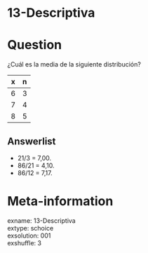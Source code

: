 # 13-Descriptiva

Question
========

¿Cuál es la media de la siguiente distribución?

x  | n
------------- | -------------
6  | 3
7  | 4
8  | 5
 


Answerlist
----------
* 21/3 = 7,00.
* 86/21 = 4,10.
* 86/12 = 7,17.

Meta-information
================
exname: 13-Descriptiva  
extype: schoice  
exsolution: 001  
exshuffle: 3  